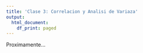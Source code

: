 ---
title: 'Clase 3: Correlacion y Analisi de Variaza'
output:
  html_document:
    df_print: paged
---

Proximamente...